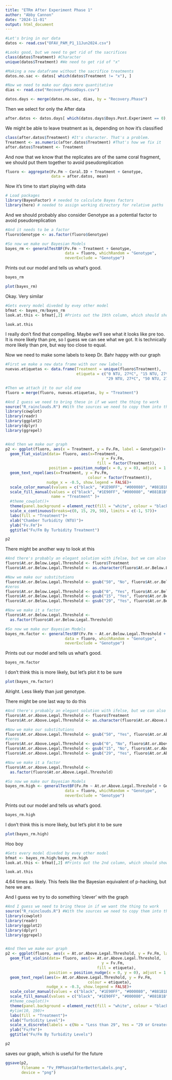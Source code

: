 ```yaml
---
title: "ETRm After Experiment Phase 1"
author: "Abby Cannon"
date: "2024-11-01"
output: html_document
---
```


```r
#Let's bring in our data
datos <- read.csv("OFAV_PAM_P1_11Jun2024.csv")

#Looks good, but we need to get rid of the sacrifices
class(datos$Treatment) #Character
unique(datos$Treatment) #We need to get rid of "x" 

#Making a new dataframe without the sacrifice treatments
datos.no.sac <- datos[ which(datos$Treatment != "x"), ]

#Now we need to make our days more quantitative
dias <- read.csv("RecoveryPhaseDays.csv")

datos.days <- merge(datos.no.sac, dias, by = "Recovery.Phase")
```

Then we select for only the After data
```r
after.datos <- datos.days[ which(datos.days$Days.Post.Experiment == 0), ]
```

We might be able to leave treatment as is, depending on how it's classified
```r
class(after.datos$Treatment) #It's character. That's a problem.
Treatment <- as.numeric(after.datos$Treatment) #That's how we fix it
after.datos$Treatment <- Treatment
```

And now that we know that the replicates are of the same coral fragment, we should put them together to avoid pseudoreplication
```r
fluoro <- aggregate(Fv.Fm ~ Coral.ID + Treatment + Genotype, 
                    data = after.datos, mean)
```

Now it's time to start playing with data
```r
# Load packages
library(BayesFactor) # needed to calculate Bayes factors
library(here) # needed to assign working directory for relative paths 
```

And we should probably also consider Genotype as a potential factor to avoid pseudoreplication
```r
#And it needs to be a factor
fluoro$Genotype <- as.factor(fluoro$Genotype)
```


```r
#So now we make our Bayesian Models
bayes_rm <- generalTestBF(Fv.Fm ~ Treatment + Genotype, 
                          data = fluoro, whichRandom = "Genotype", 
                          neverExclude = "Genotype")
```

Prints out our model and tells us what's good.
```r
bayes_rm
```

```r
plot(bayes_rm)
```

Okay. Very similar

```r
#Gets every model diveded by evey other model
bfmat <- bayes_rm/bayes_rm
look.at.this <- bfmat[,2] #Prints out the 19th column, which should show everything divided by ID

look.at.this
```
I really don't find that compelling. Maybe we'll see what it looks like pre too.
It is more likely than pre, so I guess we can see what we got.
It is technically more likely than pre, but way too close to equal.

Now we need to make some labels to keep Dr. Bahr happy with our graph
```r
#First we make a new data frame with our new labels
nuevas.etiquetas <- data.frame(Treatment = unique(fluoro$Treatment), 
                               etiqueta = c("0 NTU, 27ºC", "15 NTU, 27ºC", 
                                            "29 NTU, 27ºC", "50 NTU, 27ºC"))

#Then we attach it to our old one
fluoro = merge(fluoro, nuevas.etiquetas, by = "Treatment")
```

```r
#And I guess we need to bring these in if we want the thing to work
source("R_rainclouds.R") #With the sources we need to copy them into the same project for unfortunate reasons
library(cowplot)
library(readr)
library(ggplot2)
library(dplyr)
library(ggrepel)


#And then we make our graph
p2 <- ggplot(fluoro, aes(x = Treatment, y = Fv.Fm, label = Genotype))+
  geom_flat_violin(data= fluoro, aes(x=Treatment, 
                                          y = Fv.Fm, 
                                        fill = factor(Treatment)), 
                   position = position_nudge(x = 0, y = 0), adjust = 1.5, trim = TRUE, alpha = .5, colour = NA)+
  geom_text_repel(aes(x=Treatment, y = Fv.Fm, 
                                    colour = factor(Treatment)), 
                  nudge_x = -0.5, show.legend = FALSE)+
  scale_color_manual(values = c("black", "#1E90FF", "#000080", "#881B1B"))+
  scale_fill_manual(values = c("black", "#1E90FF", "#000080", "#881B1B"), 
                    name = "Treatment" )+
  #theme_cowplot()+
  theme(panel.background = element_rect(fill = "white", colour = "black"))+
  scale_x_continuous(breaks=c(0, 15, 29, 50), limits = c(-1, 57))+
  labs(fill = "Treatment")+
  xlab("Chamber Turbidity (NTU)")+
  ylab("Fv.Fm")+
  ggtitle("Fv/Fm By Turbidity Treatment")

p2
```
There might be another way to look at this
```r
#And there's probably an elegant solution with ifelse, but we can also do it with #gsub
fluoro$At.or.Below.Legal.Threshold <- fluoro$Treatment
fluoro$At.or.Below.Legal.Threshold <- as.character(fluoro$At.or.Below.Legal.Threshold) #Make it character

#Now we make our substitutions
fluoro$At.or.Below.Legal.Threshold <- gsub("50", "No", fluoro$At.or.Below.Legal.Threshold) #And we do 50 first to avoid problems with
#zeros
fluoro$At.or.Below.Legal.Threshold <- gsub("0", "Yes", fluoro$At.or.Below.Legal.Threshold)
fluoro$At.or.Below.Legal.Threshold <- gsub("15", "Yes", fluoro$At.or.Below.Legal.Threshold)
fluoro$At.or.Below.Legal.Threshold <- gsub("29", "Yes", fluoro$At.or.Below.Legal.Threshold)

#Now we make it a factor
fluoro$At.or.Below.Legal.Threshold <- 
  as.factor(fluoro$At.or.Below.Legal.Threshold)
```

```r
#So now we make our Bayesian Models
bayes_rm.factor <- generalTestBF(Fv.Fm ~ At.or.Below.Legal.Threshold + Genotype, 
                          data = fluoro, whichRandom = "Genotype", 
                          neverExclude = "Genotype")
```

Prints out our model and tells us what's good.
```r
bayes_rm.factor
```
I don't think this is more likely, but let's plot it to be sure
```r
plot(bayes_rm.factor)
```
Alright. Less likely than just genotype.

There might be one last way to do this
```r
#And there's probably an elegant solution with ifelse, but we can also do it with #gsub
fluoro$At.or.Above.Legal.Threshold <- fluoro$Treatment
fluoro$At.or.Above.Legal.Threshold <- as.character(fluoro$At.or.Above.Legal.Threshold) #Make it character

#Now we make our substitutions
fluoro$At.or.Above.Legal.Threshold <- gsub("50", "Yes", fluoro$At.or.Above.Legal.Threshold) #And we do 50 first to avoid problems with
#zeros
fluoro$At.or.Above.Legal.Threshold <- gsub("0", "No", fluoro$At.or.Above.Legal.Threshold)
fluoro$At.or.Above.Legal.Threshold <- gsub("15", "No", fluoro$At.or.Above.Legal.Threshold)
fluoro$At.or.Above.Legal.Threshold <- gsub("29", "Yes", fluoro$At.or.Above.Legal.Threshold)

#Now we make it a factor
fluoro$At.or.Above.Legal.Threshold <- 
  as.factor(fluoro$At.or.Above.Legal.Threshold)
```


```r
#So now we make our Bayesian Models
bayes_rm.high <- generalTestBF(Fv.Fm ~ At.or.Above.Legal.Threshold + Genotype, 
                          data = fluoro, whichRandom = "Genotype", 
                          neverExclude = "Genotype")
```

Prints out our model and tells us what's good.
```r
bayes_rm.high
```
I don't think this is more likely, but let's plot it to be sure
```r
plot(bayes_rm.high)
```
Hoo boy
```r
#Gets every model diveded by evey other model
bfmat <- bayes_rm.high/bayes_rm.high
look.at.this <- bfmat[,2] #Prints out the 2nd column, which should show everything divided by genotype

look.at.this
```
4.64 times as likely. This feels like the Bayesian equivalent of p-hacking, but here we are.

And I guess we try to do something 'clever' with the graph
```r
#And I guess we need to bring these in if we want the thing to work
source("R_rainclouds.R") #With the sources we need to copy them into the same project for unfortunate reasons
library(cowplot)
library(readr)
library(ggplot2)
library(dplyr)
library(ggrepel)


#And then we make our graph
p2 <- ggplot(fluoro, aes(x = At.or.Above.Legal.Threshold, y = Fv.Fm, label = Genotype))+
  geom_flat_violin(data= fluoro, aes(x= At.or.Above.Legal.Threshold, 
                                          y = Fv.Fm, 
                                        fill = etiqueta), 
                   position = position_nudge(x = 0, y = 0), adjust = 1.5, trim = TRUE, alpha = .5, colour = NA)+
  geom_text_repel(aes(x= At.or.Above.Legal.Threshold, y = Fv.Fm, 
                                    colour = etiqueta), 
                  nudge_x = -0.3, show.legend = FALSE)+
  scale_color_manual(values = c("black", "#1E90FF", "#000080", "#881B1B"))+
  scale_fill_manual(values = c("black", "#1E90FF", "#000080", "#881B1B"))+
  #theme_cowplot()+
  theme(panel.background = element_rect(fill = "white", colour = "black"))+
  #ylim(10, 190)+
  labs(fill = "Treatment")+
  xlab("Turbidity Level")+
  scale_x_discrete(labels = c(No = "Less than 29", Yes = "29 or Greater"))+
  ylab("Fv/Fm")+
  ggtitle("Fv/Fm By Turbidity Levels")

p2
```

saves our graph, which is useful for the future
```r
ggsave(p2, 
       filename = "Fv_FMPhase1AfterBetterLabels.png",
       device = "png")
```

